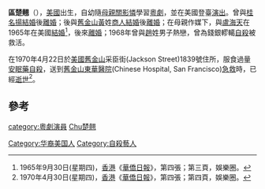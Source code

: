 '''區楚翹'''（{{bd|1924年|7月16日|1970年|4月22日|}}），[[美國|美國]]出生，自幼隨[[母親|母親]][[關影憐|關影憐]]學習[[粵劇|粵劇]]，並在美國登臺[[演出|演出]]。曾與[[桂名揚|桂名揚]][[結婚|結婚]]後[[離婚|離婚]]；後與[[舊金山|舊金山]][[黃|黃]]姓[[商人|商人]][[結婚|結婚]]後[[離婚|離婚]]；在母親作媒下，與[[盧海天|盧海天]]在1965年在美國[[結婚|結婚]]<ref>1965年9月30日(星期四)，[[香港|香港]]《[[華僑日報|華僑日報]]》，第四張；第三頁，娛樂圈。</ref>，後來[[離婚|離婚]]；1968年曾與[[趙|趙]]姓男子熱戀，曾為錢銀轇轕[[自殺|自殺]]被救活。

在1970年4月22日於[[美國|美國]][[舊金山|舊金山]]采臣街(Jackson Street)1839號住所，服食過量[[安眠藥|安眠藥]][[自殺|自殺]]，送到[[舊金山|舊金山]][[東華醫院|東華醫院]](Chinese Hospital, San Francisco)[[急救|急救]]時，已經[[逝世|逝世]]<ref>1970年4月30日(星期四)，[[香港|香港]]《[[華僑日報|華僑日報]]》，第四張；第四頁，娛樂圈。</ref>。

== 參考 ==
<div class="references-small">
<references />
</div>

[[Category:华裔美国人|Category:华裔美国人]]
[[category:粵劇演員|category:粵劇演員]]
[[category:區姓|Chu楚翹]]
[[Category:自殺藝人|Category:自殺藝人]]